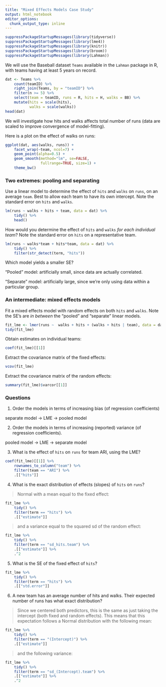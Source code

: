 ```yaml
---
title: "Mixed Effects Models Case Study"
output: html_notebook
editor_options: 
  chunk_output_type: inline
---
```


```r
suppressPackageStartupMessages(library(tidyverse))
suppressPackageStartupMessages(library(lme4))
suppressPackageStartupMessages(library(knitr))
suppressPackageStartupMessages(library(broom))
suppressPackageStartupMessages(library(Lahman))
```

We will use the Baseball dataset `Teams` available in the `Lahman` package in R, with teams having at least 5 years on record.

```r
dat <- Teams %>% 
    count(teamID) %>% 
    right_join(Teams, by = "teamID") %>% 
    filter(n >= 5) %>% 
    select(team = teamID, runs = R, hits = H, walks = BB) %>% 
    mutate(hits = scale(hits),
           walks = scale(walks))
head(dat)
```

We will investigate how hits and walks affects total number of runs (data are scaled to improve convergence of model-fitting). 

Here is a plot on the effect of walks on runs:

```r
ggplot(dat, aes(walks, runs)) +
    facet_wrap(~team, ncol=7) +
    geom_point(alpha=0.5) +
    geom_smooth(method="lm", se=FALSE, 
                fullrange=TRUE, size=1) +
    theme_bw()
```

### Two extremes: pooling and separating

Use a linear model to determine the effect of `hits` and `walks` on `runs`, on an average `team`. Best to allow each team to have its own intercept. Note the standard error on `hits` and `walks`.

```r
lm(runs ~ walks + hits + team, data = dat) %>% 
    tidy() %>% 
    head()
```

How would you determine the effect of `hits` and `walks` _for each individual team_? Note the standard error on `hits` on a representative team.

```r
lm(runs ~ walks*team + hits*team, data = dat) %>% 
    tidy() %>% 
    filter(str_detect(term, "hits"))
```

Which model yields a smaller SE?

"Pooled" model: artificially small, since data are actually correlated.

"Separate" model: artificially large, since we're only using data within a particular group.

### An intermediate: mixed effects models

Fit a mixed effects model with random effects on both `hits` and `walks`. Note the SE's are _in between_ the "pooled" and "separate" linear models.

```r
fit_lme <- lmer(runs ~  walks + hits + (walks + hits | team), data = dat)
tidy(fit_lme)
```

Obtain estimates on individual teams:

```r
coef(fit_lme)[[1]]
```

Extract the covariance matrix of the fixed effects:

```r
vcov(fit_lme)
```

Extract the covariance matrix of the random effects:

```r
summary(fit_lme)$varcor[[1]]
```

### Questions

1. Order the models in terms of increasing bias (of regression coefficients)

separate model -> LME -> pooled model

2. Order the models in terms of increasing (reported) variance (of regression coefficients).

pooled model -> LME -> separate model

3. What is the effect of `hits` on `runs` for team ARI, using the LME?

```r
coef(fit_lme)[[1]] %>% 
    rownames_to_column("team") %>% 
    filter(team == "ARI") %>% 
    .[["hits"]]
```

4. What is the exact distribution of effects (slopes) of `hits` on `runs`?

> Normal with a mean equal to the fixed effect:

```r
fit_lme %>% 
    tidy() %>% 
    filter(term == "hits") %>% 
    .[["estimate"]]
```

> and a variance equal to the squared sd of the random effect:

```r
fit_lme %>% 
    tidy() %>% 
    filter(term == "sd_hits.team") %>% 
    .[["estimate"]] %>% 
    .^2
```

5. What is the SE of the fixed effect of `hits`?

```r
fit_lme %>% 
    tidy() %>% 
    filter(term == "hits") %>% 
    .[["std.error"]]
```

6. A new team has an average number of hits and walks. Their expected number of runs has what exact distribution?

> Since we centered both predictors, this is the same as just taking the intercept (both fixed and random effects). This means that this expectation follows a Normal distribution with the following mean:

```r
fit_lme %>% 
    tidy() %>% 
    filter(term == "(Intercept)") %>% 
    .[["estimate"]]
```

> and the following variance:

```r
fit_lme %>% 
    tidy() %>% 
    filter(term == "sd_(Intercept).team") %>% 
    .[["estimate"]] %>% 
    .^2
```

